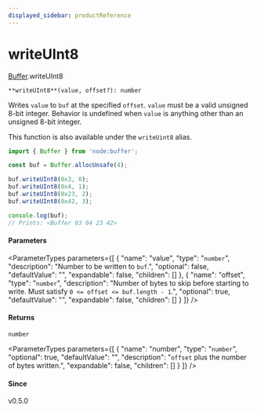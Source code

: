 ```yaml
---
displayed_sidebar: productReference
---
```



# writeUInt8

[Buffer](../../interfaces/Buffer.mdx).writeUInt8

`**writeUInt8**(value, offset?): number`

Writes `value` to `buf` at the specified `offset`. `value` must be a
valid unsigned 8-bit integer. Behavior is undefined when `value` is anything
other than an unsigned 8-bit integer.

This function is also available under the `writeUint8` alias.

```js
import { Buffer } from 'node:buffer';

const buf = Buffer.allocUnsafe(4);

buf.writeUInt8(0x3, 0);
buf.writeUInt8(0x4, 1);
buf.writeUInt8(0x23, 2);
buf.writeUInt8(0x42, 3);

console.log(buf);
// Prints: <Buffer 03 04 23 42>
```

#### Parameters

<ParameterTypes parameters={[
  {
    "name": "value",
    "type": "`number`",
    "description": "Number to be written to `buf`.",
    "optional": false,
    "defaultValue": "",
    "expandable": false,
    "children": []
  },
  {
    "name": "offset",
    "type": "`number`",
    "description": "Number of bytes to skip before starting to write. Must satisfy `0 <= offset <= buf.length - 1`.",
    "optional": true,
    "defaultValue": "",
    "expandable": false,
    "children": []
  }
]} />

#### Returns

`number`

<ParameterTypes parameters={[
  {
    "name": "number",
    "type": "`number`",
    "optional": true,
    "defaultValue": "",
    "description": "`offset` plus the number of bytes written.",
    "expandable": false,
    "children": []
  }
]} />

#### Since

v0.5.0
